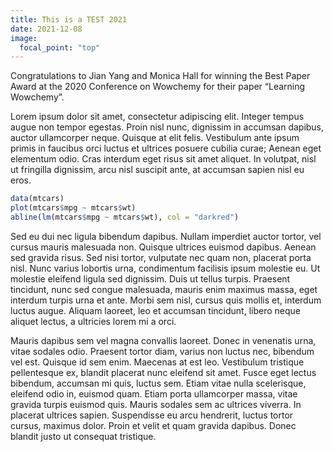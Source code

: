 ```yaml
---
title: This is a TEST 2021
date: 2021-12-08
image:
  focal_point: "top"
---
```


Congratulations to Jian Yang and Monica Hall for winning the Best Paper Award at the 2020 Conference on Wowchemy for their paper “Learning Wowchemy”.

<!--more-->

Lorem ipsum dolor sit amet, consectetur adipiscing elit. Integer tempus augue non tempor egestas. Proin nisl nunc, dignissim in accumsan dapibus, auctor ullamcorper neque. Quisque at elit felis. Vestibulum ante ipsum primis in faucibus orci luctus et ultrices posuere cubilia curae; Aenean eget elementum odio. Cras interdum eget risus sit amet aliquet. In volutpat, nisl ut fringilla dignissim, arcu nisl suscipit ante, at accumsan sapien nisl eu eros.

```r
data(mtcars)
plot(mtcars$mpg ~ mtcars$wt)
abline(lm(mtcars$mpg ~ mtcars$wt), col = "darkred")

```


Sed eu dui nec ligula bibendum dapibus. Nullam imperdiet auctor tortor, vel cursus mauris malesuada non. Quisque ultrices euismod dapibus. Aenean sed gravida risus. Sed nisi tortor, vulputate nec quam non, placerat porta nisl. Nunc varius lobortis urna, condimentum facilisis ipsum molestie eu. Ut molestie eleifend ligula sed dignissim. Duis ut tellus turpis. Praesent tincidunt, nunc sed congue malesuada, mauris enim maximus massa, eget interdum turpis urna et ante. Morbi sem nisl, cursus quis mollis et, interdum luctus augue. Aliquam laoreet, leo et accumsan tincidunt, libero neque aliquet lectus, a ultricies lorem mi a orci.

Mauris dapibus sem vel magna convallis laoreet. Donec in venenatis urna, vitae sodales odio. Praesent tortor diam, varius non luctus nec, bibendum vel est. Quisque id sem enim. Maecenas at est leo. Vestibulum tristique pellentesque ex, blandit placerat nunc eleifend sit amet. Fusce eget lectus bibendum, accumsan mi quis, luctus sem. Etiam vitae nulla scelerisque, eleifend odio in, euismod quam. Etiam porta ullamcorper massa, vitae gravida turpis euismod quis. Mauris sodales sem ac ultrices viverra. In placerat ultrices sapien. Suspendisse eu arcu hendrerit, luctus tortor cursus, maximus dolor. Proin et velit et quam gravida dapibus. Donec blandit justo ut consequat tristique.
